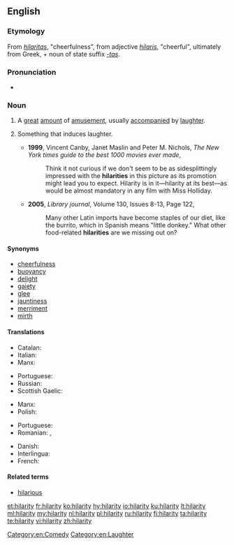 ==English==
===Etymology===
From {{etyl|la|en}} ''[[hilaritas]]'', "cheerfulness", from adjective ''[[hilaris]]'', "cheerful", ultimately from Greek, + noun of state suffix ''[[-tas]]''.

===Pronunciation===
* {{IPA|/hɪˈlæɹɪ.ti/|[hɪˈlæ.ɹɪ.t̮i]|lang=en}}

===Noun===
{{en-noun|~|hilarities}}

# {{context|uncountable|lang=en}} A [[great]] [[amount]] of [[amusement]], usually [[accompany|accompanied]] by [[laughter]].
# {{context|countable|lang=en}} Something that induces laughter.
#* '''1999''', Vincent Canby, Janet Maslin and Peter M. Nichols, ''The New York times guide to the best 1000 movies ever made'',
#*: Think it not curious if we don't seem to be as sidesplittingly impressed with the '''hilarities''' in this picture as its promotion might lead you to expect. Hilarity is in it—hilarity at its best—as would be almost mandatory in any film with Miss Holliday.
#* '''2005''', ''Library journal'', Volume 130, Issues 8-13, Page 122,
#*: Many other Latin imports have become staples of our diet, like the burrito, which in Spanish means "little donkey." What other food-related '''hilarities''' are we missing out on?

====Synonyms====
* [[cheerfulness]]
* [[buoyancy]]
* [[delight]]
* [[gaiety]]
* [[glee]]
* [[jauntiness]]
* [[merriment]]
* [[mirth]]

====Translations====
{{trans-top|happiness}}
* Catalan: {{t|ca|hilaritat|f}}
* Italian: {{t+|it|ilarità|f}}
* Manx: {{t|gv|ard-ghennalys|m}}
{{trans-mid}}
* Portuguese: {{t|pt|hilaridade|f}}
* Russian: {{t+|ru|веселье|n}}
* Scottish Gaelic: {{t|gd|sogan|m}}
{{trans-bottom}}

{{trans-top|something inducing laughter}}
* Manx: {{t|gv|ard-aittys|m}}
* Polish: {{t+|pl|głupawka|f}}
{{trans-mid}}
* Portuguese: {{t|pt|hilaridade|f}}
* Romanian: {{t|ro|râsete|n-p}}, {{t+|ro|ilaritate|f}}
{{trans-bottom}}

{{checktrans-top}}
* Danish: {{t-check|da|munterhed}}
* Interlingua: {{t-check|ia|hilaritate}}
* French: {{t+check|fr|hilarité|f}}
{{trans-bottom}}

====Related terms====
* [[hilarious]]

[[Category:en:Comedy]]
[[Category:en:Laughter]]

[[et:hilarity]]
[[fr:hilarity]]
[[ko:hilarity]]
[[hy:hilarity]]
[[io:hilarity]]
[[ku:hilarity]]
[[lt:hilarity]]
[[ml:hilarity]]
[[my:hilarity]]
[[nl:hilarity]]
[[pl:hilarity]]
[[ru:hilarity]]
[[fi:hilarity]]
[[ta:hilarity]]
[[te:hilarity]]
[[vi:hilarity]]
[[zh:hilarity]]